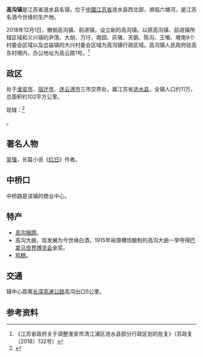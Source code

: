 {{中国乡级行政区|32/08/26/101/000}}
'''高沟镇'''是江苏省涟水县名镇，位于[[中國|中國]][[江苏省|江苏省]]涟水县西北部，濒临六塘河，是江苏名酒今世缘的生产地。

2018年12月1日，撤销高沟镇、前进镇，设立新的高沟镇。以原高沟镇、前进镇所辖区域和义兴镇的尹荡、大胡、万圩、南园、灰墩、天鹅、陈沟、王嘴、墩南9个村委会区域以及岔庙镇的大兴村委会区域为高沟镇行政区域。高沟镇人民政府驻高东村境内，办公地址为高云路1号。<ref>《江苏省政府关于调整淮安市清江浦区涟水县部分行政区划的批复》（苏政复〔2018〕132号）</ref>

==政区==
处于[[淮安市|淮安市]]、[[宿迁市|宿迁市]]、[[连云港市|连云港市]]三市交界处，属江苏省[[涟水县|涟水县]]，全镇人口约11万，总面积约102平方公里。

现辖：<ref>{{PRC admin/ref sgc|32/08/26/101/000}}</ref>

{{PRC admin/children|32/08/26/101/000}}。

==著名人物==
[[吴强|吴强]]，长篇小说《[[红日_(小说)|红日]]》作者。

==中桥口==
中桥路是该镇的商业中心。

==特产==
*[[高沟捆蹄|高沟捆蹄]]。
*高沟大曲，现发展为今世缘白酒，1915年裕源槽坊酿制的高沟大曲一举夺得[[巴拿马|巴拿马]][[世界博览会|世界博览会]]金奖。
*[[鸡糕|鸡糕]]。

==交通==
镇中心距离[[长深高速公路|长深高速公路]]高沟出口5公里。

==参考资料==
{{reflist}}

{{PRC admin/navcat|32/08/26/101/000}}